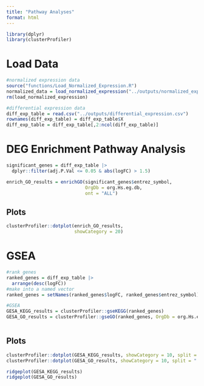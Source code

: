 ```yaml
---
title: "Pathway Analyses"
format: html
---
```


```r

library(dplyr)
library(clusterProfiler)

```

# Load Data
```r

#normalized expression data
source("functions/Load_Normalized_Expression.R")
normalized_data = load_normalized_expression("../outputs/normalized_expression.csv")
rm(load_normalized_expression)

#differential expression data
diff_exp_table = read.csv("../outputs/differential_expression.csv")
rownames(diff_exp_table) = diff_exp_table$X
diff_exp_table = diff_exp_table[,2:ncol(diff_exp_table)]

```



# DEG Enrichment Pathway Analysis
```r

significant_genes = diff_exp_table |> 
  dplyr::filter(adj.P.Val <= 0.05 & abs(logFC) > 1.5)

enrich_GO_results = enrichGO(significant_genes$entrez_symbol,
                             OrgDb = org.Hs.eg.db,
                             ont = "ALL")

```

## Plots
```r

clusterProfiler::dotplot(enrich_GO_results, 
                         showCategory = 20)

```


# GSEA
```r

#rank genes
ranked_genes = diff_exp_table |> 
  arrange(desc(logFC))
#make into a named vector
ranked_genes = setNames(ranked_genes$logFC, ranked_genes$entrez_symbol)

#GSEA
GESA_KEGG_results = clusterProfiler::gseKEGG(ranked_genes)
GESA_GO_results = clusterProfiler::gseGO(ranked_genes, OrgDb = org.Hs.eg.db)



```

## Plots
```r

clusterProfiler::dotplot(GESA_KEGG_results, showCategory = 10, split = ".sign") + facet_grid(.~.sign)
clusterProfiler::dotplot(GESA_GO_results, showCategory = 10, split = ".sign") + facet_grid(.~.sign)

ridgeplot(GESA_KEGG_results)
ridgeplot(GESA_GO_results)

```

